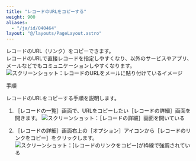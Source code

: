 ```yaml
---
title: "レコードのURLをコピーする"
weight: 900
aliases:
  - "/ja/id/040464"
layout: "@/layouts/PageLayout.astro"
---
```




レコードのURL（リンク）をコピーできます。  
レコードのURLで直接レコードを指定しやすくなり、<Kintone />以外のサービスやアプリ、メールなどでもコミュニケーションしやすくなります。  
<Img src="/k/kintone/img-ja/record_urlcopy_01.png" alt="スクリーンショット：レコードのURLをメールに貼り付けているイメージ" />

<Heading id="app_collectdata_record_urlcopy_10">手順</Heading>

レコードのURLをコピーする手順を説明します。

1. <Wovn>［レコードの一覧］</Wovn>画面で、URLをコピーしたい<Wovn>［レコードの詳細］</Wovn>画面を開きます。
   <Img src="/k/kintone/img-ja/record_urlcopy_02.png" alt="スクリーンショット：［レコードの詳細］画面を開いている" />

1. <Wovn>［レコードの詳細］</Wovn>画面右上の<Wovn>［オプション］</Wovn>アイコンから<Wovn>［レコードのリンクをコピー］</Wovn>をクリックします。<Wovn></Wovn>
   <Img src="/k/kintone/img-ja/record_urlcopy_03.png" alt="スクリーンショット：[レコードのリンクをコピー]が枠線で強調されている" />
